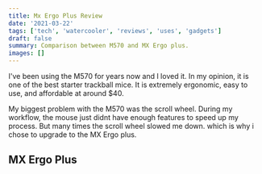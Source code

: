 ```yaml
---
title: Mx Ergo Plus Review
date: '2021-03-22'
tags: ['tech', 'watercooler', 'reviews', 'uses', 'gadgets']
draft: false
summary: Comparison between M570 and MX Ergo plus.
images: []
---
```


I've been using the M570 for years now and I loved it. In my opinion, it is one of the best starter trackball mice. It is extremely ergonomic, easy to use, and affordable at around $40. 

My biggest problem with the M570 was the scroll wheel. During my workflow, the mouse just didnt have enough features to speed up my process. But many times the scroll wheel slowed me down. which is why i chose to upgrade to the MX Ergo plus.

## MX Ergo Plus